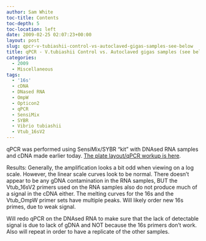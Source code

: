 ```yaml
---
author: Sam White
toc-title: Contents
toc-depth: 5
toc-location: left
date: 2009-02-25 02:07:23+00:00
layout: post
slug: qpcr-v-tubiashii-control-vs-autoclaved-gigas-samples-see-below
title: qPCR - V.tubiashii Control vs. Autoclaved gigas samples (see below)
categories:
  - 2009
  - Miscellaneous
tags:
  - '16s'
  - cDNA
  - DNased RNA
  - OmpW
  - Opticon2
  - qPCR
  - SensiMix
  - SYBR
  - Vibrio tubiashii
  - Vtub_16sV2
---
```


qPCR was performed using SensiMix/SYBR "kit" with DNAsed RNA samples and cDNA made earlier today. [The plate layout/qPCR workup is here](https://eagle.fish.washington.edu/Arabidopsis/Notebook%20Workup%20Files/20090224-2.jpg).

Results: Generally, the amplification looks a bit odd when viewing on a log scale. However, the linear scale curves look to be normal. There doesn't appear to be any gDNA contamination in the RNA samples, BUT the Vtub_16sV2 primers used on the RNA samples also do not produce much of a signal in the cDNA either. The melting curves for the 16s and the Vtub_OmpW primer sets have multiple peaks. Will likely order new 16s primes, due to weak signal.

Will redo qPCR on the DNAsed RNA to make sure that the lack of detectable signal is due to lack of gDNA and NOT because the 16s primers don't work. Also will repeat in order to have a replicate of the other samples.
